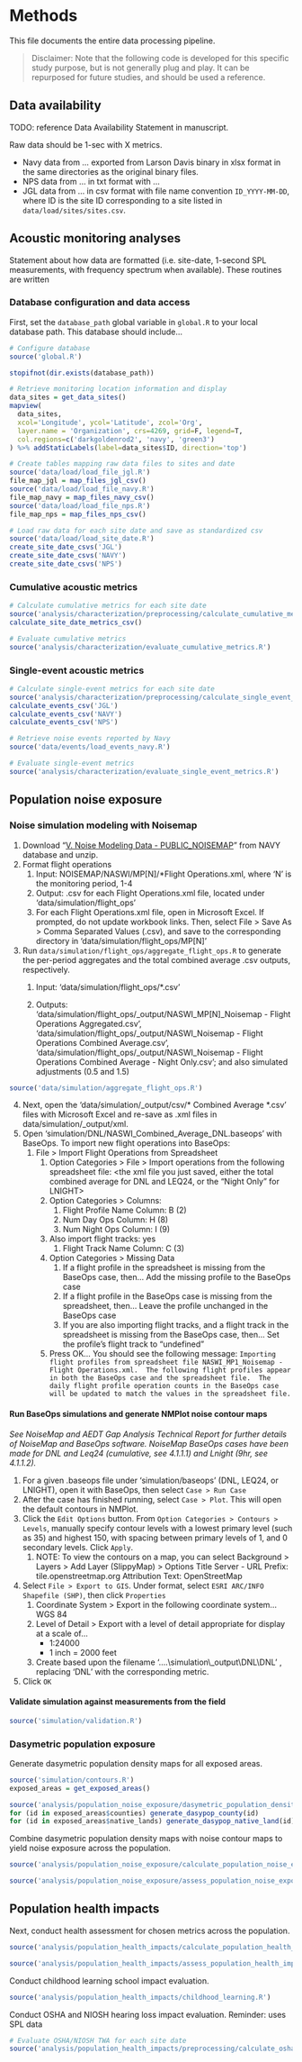 # Methods

This file documents the entire data processing pipeline.

> Disclaimer: Note that the following code is developed for this specific study purpose, but is not generally plug and play. It can be repurposed for future studies, and should be used a reference.

## Data availability

TODO: reference Data Availability Statement in manuscript.

Raw data should be 1-sec with X metrics.

-   Navy data from ... exported from Larson Davis binary in xlsx format in the same directories as the original binary files.
-   NPS data from ... in txt format with ...
-   JGL data from ... in csv format with file name convention `ID_YYYY-MM-DD`, where ID is the site ID corresponding to a site listed in `data/load/sites/sites.csv`.

## Acoustic monitoring analyses

Statement about how data are formatted (i.e. site-date, 1-second SPL measurements, with frequency spectrum when available). These routines are written

### Database configuration and data access

First, set the `database_path` global variable in `global.R` to your local database path. This database should include...

```r
# Configure database
source('global.R')

stopifnot(dir.exists(database_path))

# Retrieve monitoring location information and display
data_sites = get_data_sites()
mapview(
  data_sites,
  xcol='Longitude', ycol='Latitude', zcol='Org',
  layer.name = 'Organization', crs=4269, grid=F, legend=T,
  col.regions=c('darkgoldenrod2', 'navy', 'green3')
) %>% addStaticLabels(label=data_sites$ID, direction='top')

# Create tables mapping raw data files to sites and date
source('data/load/load_file_jgl.R')
file_map_jgl = map_files_jgl_csv()
source('data/load/load_file_navy.R')
file_map_navy = map_files_navy_csv()
source('data/load/load_file_nps.R')
file_map_nps = map_files_nps_csv()

# Load raw data for each site date and save as standardized csv
source('data/load/load_site_date.R')
create_site_date_csvs('JGL')
create_site_date_csvs('NAVY')
create_site_date_csvs('NPS')
```

### Cumulative acoustic metrics

```r
# Calculate cumulative metrics for each site date
source('analysis/characterization/preprocessing/calculate_cumulative_metrics.R')
calculate_site_date_metrics_csv()

# Evaluate cumulative metrics
source('analysis/characterization/evaluate_cumulative_metrics.R')
```

### Single-event acoustic metrics

```r
# Calculate single-event metrics for each site date
source('analysis/characterization/preprocessing/calculate_single_event_metrics.R')
calculate_events_csv('JGL')
calculate_events_csv('NAVY')
calculate_events_csv('NPS')

# Retrieve noise events reported by Navy
source('data/events/load_events_navy.R')

# Evaluate single-event metrics
source('analysis/characterization/evaluate_single_event_metrics.R')
```

## Population noise exposure

### Noise simulation modeling with Noisemap

1.  Download "[V. Noise Modeling Data - PUBLIC_NOISEMAP](https://www.navfac.navy.mil/Portals/68/Documents/Business-Lines/Asset-Management/Sound/Remaining-Adds/PUBLIC_NOISEMAP.zip?ver=KEbUPIKWwvnjZl0H4vUg9g%3d%3d)" from NAVY database and unzip.
2.  Format flight operations
    1.  Input: NOISEMAP/NASWI/MP[N]/\*Flight Operations.xml, where 'N' is the monitoring period, 1-4
    2.  Output: .csv for each Flight Operations.xml file, located under 'data/simulation/flight_ops'
    3.  For each Flight Operations.xml file, open in Microsoft Excel. If prompted, do not update workbook links. Then, select File \> Save As \> Comma Separated Values (.csv), and save to the corresponding directory in 'data/simulation/flight_ops/MP[N]'
3.  Run `data/simulation/flight_ops/aggregate_flight_ops.R` to generate the per-period aggregates and the total combined average .csv outputs, respectively.
    1.  Input: 'data/simulation/flight_ops/\*.csv'

    2.  Outputs: 'data/simulation/flight_ops/\_output/NASWI_MP[N]\_Noisemap - Flight Operations Aggregated.csv', 'data/simulation/flight_ops/\_output/NASWI_Noisemap - Flight Operations Combined Average.csv', 'data/simulation/flight_ops/\_output/NASWI_Noisemap - Flight Operations Combined Average - Night Only.csv'; and also simulated adjustments (0.5 and 1.5)

```r
source('data/simulation/aggregate_flight_ops.R')
```

4.  Next, open the 'data/simulation/\_output/csv/\* Combined Average \*.csv' files with Microsoft Excel and re-save as .xml files in data/simulation/\_output/xml.
5.  Open 'simulation/DNL/NASWI_Combined_Average_DNL.baseops' with BaseOps. To import new flight operations into BaseOps:
    1.  File \> Import Flight Operations from Spreadsheet
        1.  Option Categories \> File \> Import operations from the following spreadsheet file: \<the xml file you just saved, either the total combined average for DNL and LEQ24, or the "Night Only" for LNIGHT\>
        2.  Option Categories \> Columns:
            1.  Flight Profile Name Column: B (2)
            2.  Num Day Ops Column: H (8)
            3.  Num Night Ops Column: I (9)
        3.  Also import flight tracks: yes
            1.  Flight Track Name Column: C (3)
        4.  Option Categories \> Missing Data
            1.  If a flight profile in the spreadsheet is missing from the BaseOps case, then... Add the missing profile to the BaseOps case
            2.  If a flight profile in the BaseOps case is missing from the spreadsheet, then... Leave the profile unchanged in the BaseOps case
            3.  If you are also importing flight tracks, and a flight track in the spreadsheet is missing from the BaseOps case, then... Set the profile's flight track to "undefined"
        5.  Press OK... You should see the following message: `Importing flight profiles from spreadsheet file NASWI_MP1_Noisemap - Flight Operations.xml.  The following flight profiles appear in both the BaseOps case and the spreadsheet file.  The daily flight profile operation counts in the BaseOps case will be updated to match the values in the spreadsheet file.`

#### Run BaseOps simulations and generate NMPlot noise contour maps

*See NoiseMap and AEDT Gap Analysis Technical Report for further details of NoiseMap and BaseOps software. NoiseMap BaseOps cases have been made for DNL and Leq24 (cumulative, see 4.1.1.1) and Lnight (9hr, see 4.1.1.2).*

1.  For a given .baseops file under 'simulation/baseops' (DNL, LEQ24, or LNIGHT), open it with BaseOps, then select `Case > Run Case`
2.  After the case has finished running, select `Case > Plot`. This will open the default contours in NMPlot.
3.  Click the `Edit Options` button. From `Option Categories > Contours > Levels`, manually specify contour levels with a lowest primary level (such as 35) and highest 150, with spacing between primary levels of 1, and 0 secondary levels. Click `Apply`.
    1.  NOTE: To view the contours on a map, you can select Background \> Layers \> Add Layer (SlippyMap) \> Options Title Server - URL Prefix: tile.openstreetmap.org Attribution Text: OpenStreetMap
4.  Select `File > Export to GIS`. Under format, select `ESRI ARC/INFO Shapefile (SHP)`, then click `Properties`
    1.  Coordinate System \> Export in the following coordinate system... WGS 84
    2.  Level of Detail \> Export with a level of detail appropriate for display at a scale of...
        -   1:24000
        -   1 inch = 2000 feet
    3.  Create based upon the filename '....\\simulation\\\_output\\DNL\\DNL' , replacing 'DNL' with the corresponding metric.
5.  Click `OK`

#### Validate simulation against measurements from the field

```r
source('simulation/validation.R')
```

### Dasymetric population exposure

Generate dasymetric population density maps for all exposed areas.

```r
source('simulation/contours.R')
exposed_areas = get_exposed_areas()

source('analysis/population_noise_exposure/dasymetric_population_density.R')
for (id in exposed_areas$counties) generate_dasypop_county(id)
for (id in exposed_areas$native_lands) generate_dasypop_native_land(id)
```

Combine dasymetric population density maps with noise contour maps to yield noise exposure across the population.

```r
source('analysis/population_noise_exposure/calculate_population_noise_exposure.R')

source('analysis/population_noise_exposure/assess_population_noise_exposure.R')
```

## Population health impacts

Next, conduct health assessment for chosen metrics across the population.

```r
source('analysis/population_health_impacts/calculate_population_health_impacts.R')

source('analysis/population_health_impacts/assess_population_health_impacts.R')
```

Conduct childhood learning school impact evaluation.

```r
source('analysis/population_health_impacts/childhood_learning.R')
```

Conduct OSHA and NIOSH hearing loss impact evaluation. Reminder: uses SPL data

```r
# Evaluate OSHA/NIOSH TWA for each site date
source('analysis/population_health_impacts/preprocessing/calculate_osha_niosh.R')
```
